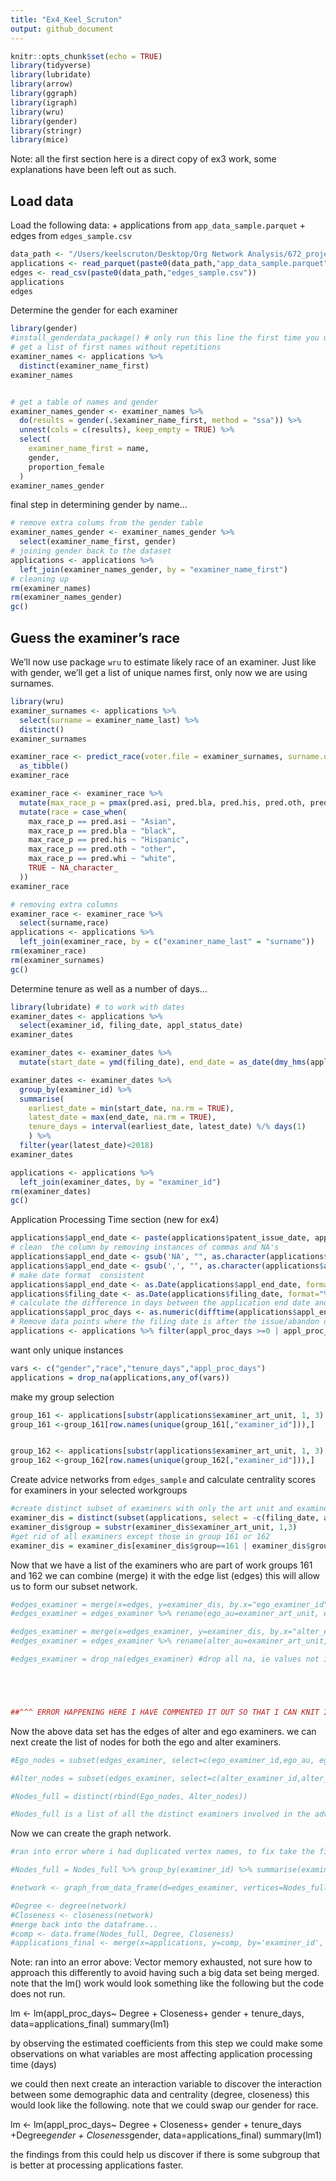 ```yaml
---
title: "Ex4_Keel_Scruton"
output: github_document
---
```


```r
knitr::opts_chunk$set(echo = TRUE)
library(tidyverse)
library(lubridate)
library(arrow)
library(ggraph)
library(igraph)
library(wru)
library(gender)
library(stringr)
library(mice)
```
Note: all the first section here is a direct copy of ex3 work, some explanations have been left out as such. 

## Load data

Load the following data:
  + applications from `app_data_sample.parquet`
  + edges from `edges_sample.csv`

```r
data_path <- "/Users/keelscruton/Desktop/Org Network Analysis/672_project_data/"
applications <- read_parquet(paste0(data_path,"app_data_sample.parquet"))
edges <- read_csv(paste0(data_path,"edges_sample.csv"))
applications
edges

```

Determine the gender for each examiner 
```r
library(gender)
#install_genderdata_package() # only run this line the first time you use the package, to get data for it
# get a list of first names without repetitions
examiner_names <- applications %>% 
  distinct(examiner_name_first)
examiner_names


# get a table of names and gender
examiner_names_gender <- examiner_names %>% 
  do(results = gender(.$examiner_name_first, method = "ssa")) %>% 
  unnest(cols = c(results), keep_empty = TRUE) %>% 
  select(
    examiner_name_first = name,
    gender,
    proportion_female
  )
examiner_names_gender

```
final step in determining gender by name...
```r
# remove extra colums from the gender table
examiner_names_gender <- examiner_names_gender %>% 
  select(examiner_name_first, gender)
# joining gender back to the dataset
applications <- applications %>% 
  left_join(examiner_names_gender, by = "examiner_name_first")
# cleaning up
rm(examiner_names)
rm(examiner_names_gender)
gc()
```


## Guess the examiner's race

We'll now use package `wru` to estimate likely race of an examiner. Just like with gender, we'll get a list of unique names first, only now we are using surnames.

```r
library(wru)
examiner_surnames <- applications %>% 
  select(surname = examiner_name_last) %>% 
  distinct()
examiner_surnames
```

```r
examiner_race <- predict_race(voter.file = examiner_surnames, surname.only = T) %>% 
  as_tibble()
examiner_race
```

```r
examiner_race <- examiner_race %>% 
  mutate(max_race_p = pmax(pred.asi, pred.bla, pred.his, pred.oth, pred.whi)) %>% 
  mutate(race = case_when(
    max_race_p == pred.asi ~ "Asian",
    max_race_p == pred.bla ~ "black",
    max_race_p == pred.his ~ "Hispanic",
    max_race_p == pred.oth ~ "other",
    max_race_p == pred.whi ~ "white",
    TRUE ~ NA_character_
  ))
examiner_race
```

```r
# removing extra columns
examiner_race <- examiner_race %>% 
  select(surname,race)
applications <- applications %>% 
  left_join(examiner_race, by = c("examiner_name_last" = "surname"))
rm(examiner_race)
rm(examiner_surnames)
gc()
```

Determine tenure as well as a number of days...
```r
library(lubridate) # to work with dates
examiner_dates <- applications %>% 
  select(examiner_id, filing_date, appl_status_date) 
examiner_dates
```

```r
examiner_dates <- examiner_dates %>% 
  mutate(start_date = ymd(filing_date), end_date = as_date(dmy_hms(appl_status_date)))
```

```r
examiner_dates <- examiner_dates %>% 
  group_by(examiner_id) %>% 
  summarise(
    earliest_date = min(start_date, na.rm = TRUE), 
    latest_date = max(end_date, na.rm = TRUE),
    tenure_days = interval(earliest_date, latest_date) %/% days(1)
    ) %>% 
  filter(year(latest_date)<2018)
examiner_dates
```

```r
applications <- applications %>% 
  left_join(examiner_dates, by = "examiner_id")
rm(examiner_dates)
gc()
```

Application Processing Time section (new for ex4)

```r
applications$appl_end_date <- paste(applications$patent_issue_date, applications$abandon_date, sep=',')
# clean  the column by removing instances of commas and NA's
applications$appl_end_date <- gsub('NA', "", as.character(applications$appl_end_date))
applications$appl_end_date <- gsub(',', "", as.character(applications$appl_end_date))
# make date format  consistent
applications$appl_end_date <- as.Date(applications$appl_end_date, format="%Y-%m-%d")
applications$filing_date <- as.Date(applications$filing_date, format="%Y-%m-%d")
# calculate the difference in days between the application end date and the filing date
applications$appl_proc_days <- as.numeric(difftime(applications$appl_end_date, applications$filing_date, units=c("days")))
# Remove data points where the filing date is after the issue/abandon dates, this is not possible
applications <- applications %>% filter(appl_proc_days >=0 | appl_proc_days != NA)
```
want only unique instances 
```r
vars <- c("gender","race","tenure_days","appl_proc_days")
applications = drop_na(applications,any_of(vars))

```


make my group selection 
```r
group_161 <- applications[substr(applications$examiner_art_unit, 1, 3) == 161,]
group_161 <-group_161[row.names(unique(group_161[,"examiner_id"])),]


group_162 <- applications[substr(applications$examiner_art_unit, 1, 3) == 162,]
group_162 <-group_162[row.names(unique(group_162[,"examiner_id"])),]
```

Create advice networks from `edges_sample` and calculate centrality scores for examiners in your selected workgroups
```r
#create distinct subset of examiners with only the art unit and examiner id to be able to re join onto our other data afterwards
examiner_dis = distinct(subset(applications, select = -c(filing_date, abandon_date, earliest_date, appl_end_date, appl_status_date, patent_issue_date, latest_date, examiner_name_middle, patent_number)))
examiner_dis$group = substr(examiner_dis$examiner_art_unit, 1,3)
#get rid of all examiners except those in group 161 or 162
examiner_dis = examiner_dis[examiner_dis$group==161 | examiner_dis$group==162,]
```


Now that we have a list of the examiners who are part of work groups 161 and 162 we can combine (merge) it with the edge list (edges) this will allow us to form our subset network. 

```r
#edges_examiner = merge(x=edges, y=examiner_dis, by.x="ego_examiner_id", by.y="examiner_id", all.x=TRUE)
#edges_examiner = edges_examiner %>% rename(ego_au=examiner_art_unit, ego_group=group)

#edges_examiner = merge(x=edges_examiner, y=examiner_dis, by.x="alter_examiner_id", by.y="examiner_id", all.x=TRUE)
#edges_examiner = edges_examiner %>% rename(alter_au=examiner_art_unit, alter_group=group)

#edges_examiner = drop_na(edges_examiner) #drop all na, ie values not in the selected workgroups. 





##^^^ ERROR HAPPENING HERE I HAVE COMMENTED IT OUT SO THAT I CAN KNIT IT. 
```

Now the above data set has the edges of alter and ego examiners. we can next create the list of nodes for both the ego and alter examiners. 

```r
#Ego_nodes = subset(edges_examiner, select=c(ego_examiner_id,ego_au, ego_group)) %>% rename(examiner_id=ego_examiner_id,art_unit=ego_au,group=ego_group)

#Alter_nodes = subset(edges_examiner, select=c(alter_examiner_id,alter_au, alter_group))%>% rename(examiner_id=alter_examiner_id,art_unit=alter_au,group=alter_group)

#Nodes_full = distinct(rbind(Ego_nodes, Alter_nodes))

#Nodes_full is a list of all the distinct examiners involved in the advice network

```

Now we can create the graph network. 
```r
#ran into error where i had duplicated vertex names, to fix take the first instances only in the nodes list. 

#Nodes_full = Nodes_full %>% group_by(examiner_id) %>% summarise(examiner_id=first(examiner_id), art_unit=first(art_unit), group=first(group))

#network <- graph_from_data_frame(d=edges_examiner, vertices=Nodes_full, directed=TRUE)
```

```r
#Degree <- degree(network)
#Closeness <- closeness(network)
#merge back into the dataframe...
#comp <- data.frame(Nodes_full, Degree, Closeness)  
#applications_final <- merge(x=applications, y=comp, by='examiner_id', all.x=TRUE)
```

Note: ran into an error above: Vector memory exhausted, not sure how to approach this differently to avoid having such a big data set being merged.  note that the lm() work would look something like the following but the code does not run. 

lm <- lm(appl_proc_days~ Degree + Closeness+ gender + tenure_days, data=applications_final)
summary(lm1)

by observing the estimated coefficients from this step we could make some observations on what variables are most affecting application processing time (days)

we could then next create an interaction variable to discover the interaction between some demographic data and centrality (degree, closeness) this would look like the following. note that we could swap our gender for race. 


lm <- lm(appl_proc_days~ Degree + Closeness+ gender + tenure_days +Degree*gender + Closeness*gender, data=applications_final)
summary(lm1)


the findings from this could help us discover if there is some subgroup that is better at processing applications faster. 




